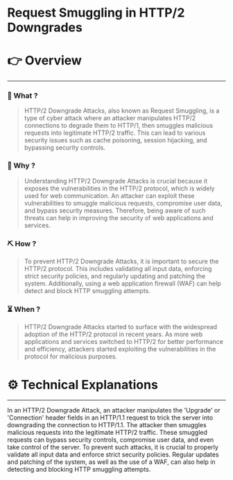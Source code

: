 # Request Smuggling in HTTP/2 Downgrades


# 👉 Overview

---

### 👀 What ?

> HTTP/2 Downgrade Attacks, also known as Request Smuggling, is a type of cyber attack where an attacker manipulates HTTP/2 connections to degrade them to HTTP/1, then smuggles malicious requests into legitimate HTTP/2 traffic. This can lead to various security issues such as cache poisoning, session hijacking, and bypassing security controls.
> 

### 🧐 Why ?

> Understanding HTTP/2 Downgrade Attacks is crucial because it exposes the vulnerabilities in the HTTP/2 protocol, which is widely used for web communication. An attacker can exploit these vulnerabilities to smuggle malicious requests, compromise user data, and bypass security measures. Therefore, being aware of such threats can help in improving the security of web applications and services.
> 

### ⛏️ How ?

> To prevent HTTP/2 Downgrade Attacks, it is important to secure the HTTP/2 protocol. This includes validating all input data, enforcing strict security policies, and regularly updating and patching the system. Additionally, using a web application firewall (WAF) can help detect and block HTTP smuggling attempts.
> 

### ⏳ When ?

> HTTP/2 Downgrade Attacks started to surface with the widespread adoption of the HTTP/2 protocol in recent years. As more web applications and services switched to HTTP/2 for better performance and efficiency, attackers started exploiting the vulnerabilities in the protocol for malicious purposes.
> 

# ⚙️ Technical Explanations

---

In an HTTP/2 Downgrade Attack, an attacker manipulates the 'Upgrade' or 'Connection' header fields in an HTTP/1.1 request to trick the server into downgrading the connection to HTTP/1.1. The attacker then smuggles malicious requests into the legitimate HTTP/2 traffic. These smuggled requests can bypass security controls, compromise user data, and even take control of the server. To prevent such attacks, it is crucial to properly validate all input data and enforce strict security policies. Regular updates and patching of the system, as well as the use of a WAF, can also help in detecting and blocking HTTP smuggling attempts.
